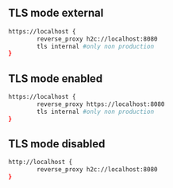 ## TLS mode external

```bash
https://localhost {
        reverse_proxy h2c://localhost:8080
        tls internal #only non production
}
```

## TLS mode enabled

```bash
https://localhost {
        reverse_proxy https://localhost:8080
        tls internal #only non production
}
```

## TLS mode disabled

```bash
http://localhost {
        reverse_proxy h2c://localhost:8080
}
```
